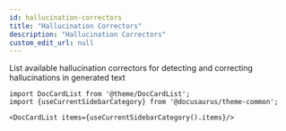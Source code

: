 ```yaml
---
id: hallucination-correctors
title: "Hallucination Correctors"
description: "Hallucination Correctors"
custom_edit_url: null
---
```




List available hallucination correctors for detecting and correcting hallucinations in generated text



```mdx-code-block
import DocCardList from '@theme/DocCardList';
import {useCurrentSidebarCategory} from '@docusaurus/theme-common';

<DocCardList items={useCurrentSidebarCategory().items}/>
```
      